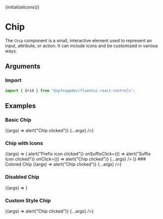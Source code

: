 
<Meta title="Components/Chip" component={Chip} />

{initializeIcons()}

# Chip

The `Chip` component is a small, interactive element used to represent an input, attribute, or action. It can include icons and be customized in various ways.

## Arguments

<ArgTypes of={Chip} />

### Import

```typescript
import { Grid } from "@spfxappdev/fluentui-react-controls";
```

## Examples

### Basic Chip

<Canvas>
  <Story
    name="Basic Chip"
    args={{
      label: "Basic Chip",
    }}
  >
    {(args) => <Chip onClick={() => alert("Chip clicked")} {...args} />}
  </Story>
</Canvas>

### Chip with Icons

<Canvas>
  <Story
    name="Chip with Icons"
    args={{
      label: "Chip with Icons",
      prefixIcon: "Emoji2",
      suffixIcon: "Cancel",
    }}
  >
    {(args) => (
      <Chip
        onPrefixClick={() => alert("Prefix icon clicked")}
        onSuffixClick={() => alert("Suffix icon clicked")}
        onClick={() => alert("Chip clicked")}
        {...args}
      />
    )}
  </Story>
</Canvas>
### Colored Chip

<Canvas>
  <Story
    name="Colored Chip"
    args={{
      label: "Colored Chip",
      chipColor: "#4CAF50",
      textColor: "#FFFFFF",
    }}
  >
    {(args) => <Chip onClick={() => alert("Chip clicked")} {...args} />}
  </Story>
</Canvas>

### Disabled Chip

<Canvas>
  <Story
    name="Disabled Chip"
    args={{
      label: "Disabled Chip",
      disabled: true,
    }}
  >
    {(args) => <Chip {...args} />}
  </Story>
</Canvas>

### Custom Style Chip

<Canvas>
  <Story
    name="Custom Style Chip"
    args={{
      label: "Custom Style Chip",
      prefixIcon: "Emoji2",
      suffixIcon: "Cancel",
      prefixIconStyle: {
        color: "blue",
        "--hover-bg": "darkblue",
        "--hover-color": "white",
      },
      suffixIconStyle: {
        color: "red",
        "--hover-bg": "darkred",
        "--hover-color": "white",
      },
    }}
  >
    {(args) => <Chip onClick={() => alert("Chip clicked")} {...args} />}
  </Story>
</Canvas>
